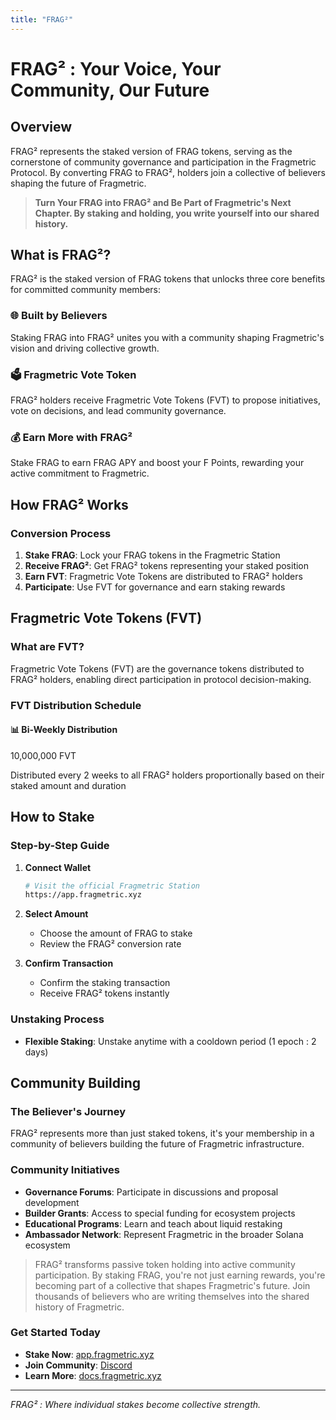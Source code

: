 ```yaml
---
title: "FRAG²"
---
```


# FRAG² : Your Voice, Your Community, Our Future

## Overview

FRAG² represents the staked version of FRAG tokens, serving as the cornerstone of community governance and participation in the Fragmetric Protocol. By converting FRAG to FRAG², holders join a collective of believers shaping the future of Fragmetric.

> **Turn Your FRAG into FRAG² and Be Part of Fragmetric's Next Chapter. By staking and holding, you write yourself into our shared history.**

## What is FRAG²?

FRAG² is the staked version of FRAG tokens that unlocks three core benefits for committed community members:

<div style={{display: 'grid', gridTemplateColumns: 'repeat(auto-fit, minmax(300px, 1fr))', gap: '20px', marginTop: '30px'}}>
  <div style={{backgroundColor: '#1a1a1a', padding: '24px', borderRadius: '12px', border: '1px solid #333'}}>
    <h3 style={{color: '#fff', marginBottom: '16px'}}>🌐 Built by Believers</h3>
    <p style={{color: '#999'}}>Staking FRAG into FRAG² unites you with a community shaping Fragmetric's vision and driving collective growth.</p>
  </div>
  
  <div style={{backgroundColor: '#1a1a1a', padding: '24px', borderRadius: '12px', border: '1px solid #333'}}>
    <h3 style={{color: '#fff', marginBottom: '16px'}}>🗳️ Fragmetric Vote Token</h3>
    <p style={{color: '#999'}}>FRAG² holders receive Fragmetric Vote Tokens (FVT) to propose initiatives, vote on decisions, and lead community governance.</p>
  </div>
  
  <div style={{backgroundColor: '#1a1a1a', padding: '24px', borderRadius: '12px', border: '1px solid #333'}}>
    <h3 style={{color: '#fff', marginBottom: '16px'}}>💰 Earn More with FRAG²</h3>
    <p style={{color: '#999'}}>Stake FRAG to earn FRAG APY and boost your F Points, rewarding your active commitment to Fragmetric.</p>
  </div>
</div>

## How FRAG² Works


### Conversion Process

1. **Stake FRAG**: Lock your FRAG tokens in the Fragmetric Station
2. **Receive FRAG²**: Get FRAG² tokens representing your staked position
3. **Earn FVT**: Fragmetric Vote Tokens are distributed to FRAG² holders
4. **Participate**: Use FVT for governance and earn staking rewards

## Fragmetric Vote Tokens (FVT)

### What are FVT?

Fragmetric Vote Tokens (FVT) are the governance tokens distributed to FRAG² holders, enabling direct participation in protocol decision-making.

### FVT Distribution Schedule

<div style={{backgroundColor: '#2a2a2a', padding: '20px', borderRadius: '8px', marginBottom: '24px', border: '1px solid #444'}}>
  <h4 style={{color: '#fff', marginBottom: '12px'}}>📊 Bi-Weekly Distribution</h4>
  <p style={{fontSize: '24px', fontWeight: 'bold', color: '#4ECDC4', margin: '8px 0'}}>10,000,000 FVT</p>
  <p style={{color: '#ccc'}}>Distributed every 2 weeks to all FRAG² holders proportionally based on their staked amount and duration</p>
</div>


## How to Stake

### Step-by-Step Guide

1. **Connect Wallet**
   ```bash
   # Visit the official Fragmetric Station
   https://app.fragmetric.xyz
   ```

2. **Select Amount**
   - Choose the amount of FRAG to stake
   - Review the FRAG² conversion rate

3. **Confirm Transaction**
   - Confirm the staking transaction
   - Receive FRAG² tokens instantly


### Unstaking Process

- **Flexible Staking**: Unstake anytime with a cooldown period (1 epoch : 2 days)

## Community Building

### The Believer's Journey

FRAG² represents more than just staked tokens, it's your membership in a community of believers building the future of Fragmetric infrastructure.

### Community Initiatives

- **Governance Forums**: Participate in discussions and proposal development
- **Builder Grants**: Access to special funding for ecosystem projects
- **Educational Programs**: Learn and teach about liquid restaking
- **Ambassador Network**: Represent Fragmetric in the broader Solana ecosystem


> FRAG² transforms passive token holding into active community participation. By staking FRAG, you're not just earning rewards, you're becoming part of a collective that shapes Fragmetric's future. Join thousands of believers who are writing themselves into the shared history of Fragmetric.

### Get Started Today

- **Stake Now**: [app.fragmetric.xyz](https://app.fragmetric.xyz)
- **Join Community**: [Discord](https://discord.gg/fragmetric)
- **Learn More**: [docs.fragmetric.xyz](https://docs.fragmetric.xyz)

---

*FRAG² : Where individual stakes become collective strength.*